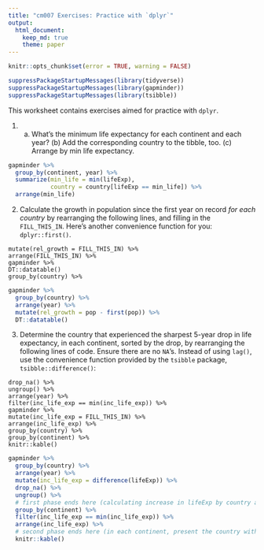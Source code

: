 ```yaml
---
title: "cm007 Exercises: Practice with `dplyr`"
output: 
  html_document:
    keep_md: true
    theme: paper
---
```


<!---The following chunk allows errors when knitting--->

```r
knitr::opts_chunk$set(error = TRUE, warning = FALSE)
```

```r
suppressPackageStartupMessages(library(tidyverse))
suppressPackageStartupMessages(library(gapminder))
suppressPackageStartupMessages(library(tsibble))
```


This worksheet contains exercises aimed for practice with `dplyr`. 


1. (a) What's the minimum life expectancy for each continent and each year? (b) Add the corresponding country to the tibble, too. (c) Arrange by min life expectancy.

```r
gapminder %>% 
  group_by(continent, year) %>% 
  summarize(min_life = min(lifeExp),
            country = country[lifeExp == min_life]) %>%
  arrange(min_life)
```

2. Calculate the growth in population since the first year on record _for each country_ by rearranging the following lines, and filling in the `FILL_THIS_IN`. Here's another convenience function for you: `dplyr::first()`. 

```
mutate(rel_growth = FILL_THIS_IN) %>% 
arrange(FILL_THIS_IN) %>% 
gapminder %>% 
DT::datatable()
group_by(country) %>% 
```

```r
gapminder %>% 
  group_by(country) %>%
  arrange(year) %>% 
  mutate(rel_growth = pop - first(pop)) %>% 
  DT::datatable()
```


3. Determine the country that experienced the sharpest 5-year drop in life expectancy, in each continent, sorted by the drop, by rearranging the following lines of code. Ensure there are no `NA`'s. Instead of using `lag()`, use the convenience function provided by the `tsibble` package, `tsibble::difference()`:

```
drop_na() %>% 
ungroup() %>% 
arrange(year) %>% 
filter(inc_life_exp == min(inc_life_exp)) %>% 
gapminder %>% 
mutate(inc_life_exp = FILL_THIS_IN) %>% 
arrange(inc_life_exp) %>% 
group_by(country) %>% 
group_by(continent) %>% 
knitr::kable()
```

```r
gapminder %>% 
  group_by(country) %>% 
  arrange(year) %>% 
  mutate(inc_life_exp = difference(lifeExp)) %>% 
  drop_na() %>% 
  ungroup() %>% 
  # first phase ends here (calculating increase in lifeExp by country and create a new column inc_life_exp).
  group_by(continent) %>% 
  filter(inc_life_exp == min(inc_life_exp)) %>% 
  arrange(inc_life_exp) %>% 
  # second phase ends here (in each continent, present the country with the lowest inc_life_exp).
  knitr::kable()

```
